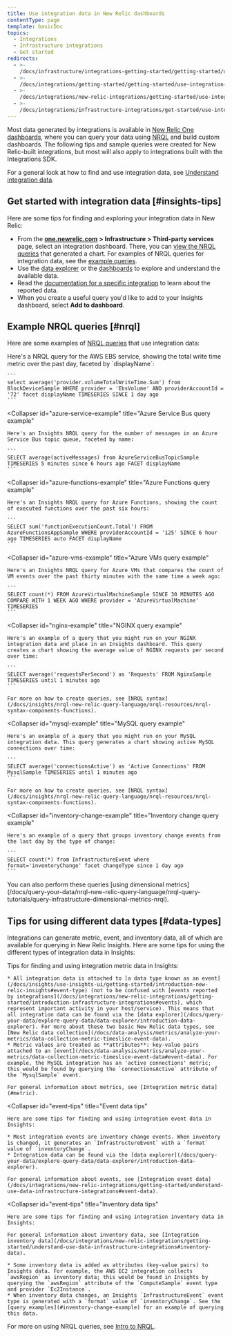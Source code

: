 ```yaml
---
title: Use integration data in New Relic dashboards
contentType: page
template: basicDoc
topics:
  - Integrations
  - Infrastructure integrations
  - Get started
redirects:
  - >-
    /docs/infrastructure/integrations-getting-started/getting-started/use-integration-data-new-relic-insights/
  - >-
    /docs/integrations/getting-started/getting-started/use-integration-data-new-relic-insights/
  - >-
    /docs/integrations/new-relic-integrations/getting-started/use-integration-data-new-relic-insights/
  - >-
    /docs/integrations/infrastructure-integrations/get-started/use-integration-data-new-relic-insights-dashboards/
---
```


Most data generated by integrations is available in [New Relic One dashboards](/docs/dashboards/new-relic-one-dashboards/get-started/introduction-new-relic-one-dashboards), where you can query your data using [NRQL](/docs/insights/nrql-new-relic-query-language/using-nrql/introduction-nrql) and build custom dashboards. The following tips and sample queries were created for New Relic-built integrations, but most will also apply to integrations built with the Integrations SDK.

For a general look at how to find and use integration data, see [Understand integration data](/docs/integrations/new-relic-integrations/getting-started/understand-use-data-infrastructure-integrations).

## Get started with integration data [#insights-tips]

Here are some tips for finding and exploring your integration data in New Relic:

* From the [**one.newrelic.com**](http://one.newrelic.com) **> Infrastructure > Third-party services** page, select an integration dashboard. There, you can [view the NRQL queries](/docs/integrations/new-relic-integrations/getting-started/infrastructure-integration-dashboards-charts#functions) that generated a chart. For examples of NRQL queries for integration data, see the [example queries](#query-examples).
* Use the [data explorer](/docs/query-your-data/explore-query-data/data-explorer/introduction-data-explorer) or the [dashboards](/docs/dashboards/new-relic-one-dashboards/get-started/introduction-new-relic-one-dashboards) to explore and understand the available data.
* Read the [documentation for a specific integration](/docs/infrastructure/integrations/types-integrations) to learn about the reported data.
* When you create a useful query you'd like to add to your Insights dashboard, select **Add to dashboard**.

## Example NRQL queries [#nrql]

Here are some examples of [NRQL queries](/docs/insights/nrql-new-relic-query-language/using-nrql/introduction-nrql) that use integration data:

<CollapserGroup id="query-examples">
  <Collapser
    id="aws-ebs-example"
    title="AWS EBS query example"
  >
    Here's a NRQL query for the AWS EBS service, showing the total write time metric over the past day, faceted by `displayName`:

    ```
    select average('provider.volumeTotalWriteTime.Sum') from BlockDeviceSample WHERE provider = 'EbsVolume' AND providerAccountId = '72' facet displayName TIMESERIES SINCE 1 day ago
    ```
  </Collapser>

  <Collapser
    id="azure-service-example"
    title="Azure Service Bus query example"
  >
    Here's an Insights NRQL query for the number of messages in an Azure Service Bus topic queue, faceted by name:

    ```
    SELECT average(activeMessages) from AzureServiceBusTopicSample TIMESERIES 5 minutes since 6 hours ago FACET displayName
    ```
  </Collapser>

  <Collapser
    id="azure-functions-example"
    title="Azure Functions query example"
  >
    Here's an Insights NRQL query for Azure Functions, showing the count of executed functions over the past six hours:

    ```
    SELECT sum('functionExecutionCount.Total') FROM AzureFunctionsAppSample WHERE providerAccountId = '125' SINCE 6 hour ago TIMESERIES auto FACET displayName
    ```
  </Collapser>

  <Collapser
    id="azure-vms-example"
    title="Azure VMs query example"
  >
    Here's an Insights NRQL query for Azure VMs that compares the count of VM events over the past thirty minutes with the same time a week ago:

    ```
    SELECT count(*) FROM AzureVirtualMachineSample SINCE 30 MINUTES AGO COMPARE WITH 1 WEEK AGO WHERE provider = 'AzureVirtualMachine' TIMESERIES
    ```
  </Collapser>

  <Collapser
    id="nginx-example"
    title="NGINX query example"
  >
    Here's an example of a query that you might run on your NGINX integration data and place in an Insights dashboard. This query creates a chart showing the average value of NGINX requests per second over time:

    ```
    SELECT average('requestsPerSecond') as 'Requests' FROM NginxSample TIMESERIES until 1 minutes ago
    ```

    For more on how to create queries, see [NRQL syntax](/docs/insights/nrql-new-relic-query-language/nrql-resources/nrql-syntax-components-functions).
  </Collapser>

  <Collapser
    id="mysql-example"
    title="MySQL query example"
  >
    Here's an example of a query that you might run on your MySQL integration data. This query generates a chart showing active MySQL connections over time:

    ```
    SELECT average('connectionsActive') as 'Active Connections' FROM MysqlSample TIMESERIES until 1 minutes ago
    ```

    For more on how to create queries, see [NRQL syntax](/docs/insights/nrql-new-relic-query-language/nrql-resources/nrql-syntax-components-functions).
  </Collapser>

  <Collapser
    id="inventory-change-example"
    title="Inventory change query example"
  >
    Here's an example of a query that groups inventory change events from the last day by the type of change:

    ```
    SELECT count(*) from InfrastructureEvent where format='inventoryChange' facet changeType since 1 day ago
    ```
  </Collapser>
</CollapserGroup>

<Callout variant="tip">
  You can also perform these queries [using dimensional metrics](/docs/query-your-data/nrql-new-relic-query-language/nrql-query-tutorials/query-infrastructure-dimensional-metrics-nrql).
</Callout>

## Tips for using different data types [#data-types]

Integrations can generate metric, event, and inventory data, all of which are available for querying in New Relic Insights. Here are some tips for using the different types of integration data in Insights:

<CollapserGroup>
  <Collapser
    id="metric-tips"
    title="Metric data tips"
  >
    Tips for finding and using integration metric data in Insights:

    * All integration data is attached to [a data type known as an event](/docs/insights/use-insights-ui/getting-started/introduction-new-relic-insights#event-type) (not to be confused with [events reported by integrations](/docs/integrations/new-relic-integrations/getting-started/introduction-infrastructure-integrations#events), which represent important activity in your host/service). This means that all integration data can be found via the [data explorer](/docs/query-your-data/explore-query-data/data-explorer/introduction-data-explorer). For more about these two basic New Relic data types, see [New Relic data collection](/docs/data-analysis/metrics/analyze-your-metrics/data-collection-metric-timeslice-event-data).
    * Metric values are treated as **attributes**: key-value pairs attached to an [event](/docs/data-analysis/metrics/analyze-your-metrics/data-collection-metric-timeslice-event-data#event-data). For example, the MySQL integration has an 'active connections' metric; this would be found by querying the `connectionsActive` attribute of the `MysqlSample` event.

    For general information about metrics, see [Integration metric data](#metric).
  </Collapser>

  <Collapser
    id="event-tips"
    title="Event data tips"
  >
    Here are some tips for finding and using integration event data in Insights:

    * Most integration events are inventory change events. When inventory is changed, it generates an `InfrastructureEvent` with a `format` value of `inventoryChange`.
    * Integration data can be found via the [data explorer](/docs/query-your-data/explore-query-data/data-explorer/introduction-data-explorer).

    For general information about events, see [Integration event data](/docs/integrations/new-relic-integrations/getting-started/understand-use-data-infrastructure-integrations#event-data).
  </Collapser>

  <Collapser
    id="event-tips"
    title="Inventory data tips"
  >
    Here are some tips for finding and using integration inventory data in Insights:

    For general information about inventory data, see [Integration inventory data](/docs/integrations/new-relic-integrations/getting-started/understand-use-data-infrastructure-integrations#inventory-data).

    * Some inventory data is added as attributes (key-value pairs) to Insights data. For example, the AWS EC2 integration collects `awsRegion` as inventory data; this would be found in Insights by querying the `awsRegion` attribute of the `ComputeSample` event type and provider `Ec2Instance`.
    * When inventory data changes, an Insights `InfrastructureEvent` event type is generated with a `format` value of `inventoryChange`. See the [query examples](#inventory-change-example) for an example of querying this data.
  </Collapser>
</CollapserGroup>

For more on using NRQL queries, see [Intro to NRQL](/docs/insights/nrql-new-relic-query-language/using-nrql/introduction-nrql).
